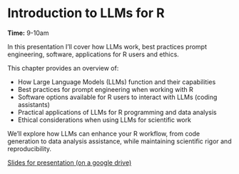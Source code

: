# Introduction to LLMs for R

**Time:** 9-10am

In this presentation I'll cover how LLMs work, best practices prompt engineering, software, applications for R users and ethics.

This chapter provides an overview of:

- How Large Language Models (LLMs) function and their capabilities
- Best practices for prompt engineering when working with R
- Software options available for R users to interact with LLMs (coding assistants)
- Practical applications of LLMs for R programming and data analysis
- Ethical considerations when using LLMs for scientific work


We'll explore how LLMs can enhance your R workflow, from code generation to data analysis assistance, while maintaining scientific rigor and reproducibility.

[Slides for presentation (on a google drive)](https://docs.google.com/presentation/d/1BYfAjU4NPaIQ9CNSRlIVZJpJGof3moS9/edit?usp=drive_link&ouid=107596646496267980935&rtpof=true&sd=true)